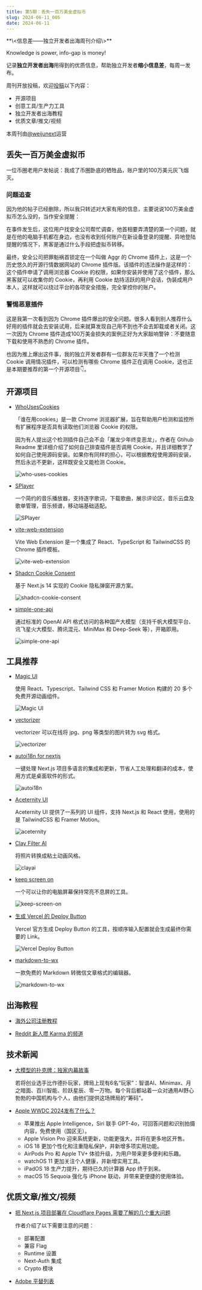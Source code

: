 ```yaml
---
title: 第5期：丢失一百万美金虚拟币
slug: 2024-06-11_005
date: 2024-06-11
---
```


<Aside>
**\<信息差——独立开发者出海周刊介绍\>**

Knowledge is power, info-gap is money!

记录**独立开发者出海**用得到的优质信息，帮助独立开发者**缩小信息差**，每周一发布。

周刊开放投稿，欢迎[投稿](https://github.com/weijunext/gapis.money/issues)以下内容：
- 开源项目
- 创意工具/生产力工具
- 独立开发者出海教程
- 优质文章/推文/视频

本周刊由[@weijunext](https://x.com/weijunext)运营
</Aside>

## 丢失一百万美金虚拟币

一位币圈老用户发帖说：我成了币圈卧底的牺牲品，账户里的100万美元灰飞烟灭。

### 问题追查

因为他的帖子已经删除，所以我只转述对大家有用的信息，主要说说100万美金虚拟币怎么没的，当作安全提醒：

在事件发生后，这位用户找安全公司帮忙调查，他首相要弄清楚的第一个问题，就是在他的电脑手机都在身边，也没有收到任何账户在新设备登录的提醒、异地登陆提醒的情况下，黑客是通过什么手段把虚拟币转移。

最终，安全公司把罪魁祸首锁定在一个叫做 Aggr 的 Chrome 插件上，这是一个历史悠久的开源行情数据网站的 Chrome 插件版。该插件的违法操作是这样的：这个插件申请了调用浏览器 Cookie 的权限，如果你安装并使用了这个插件，那么黑客就可以收集你的 Cookie，再利用 Cookie 劫持活跃的用户会话，伪装成用户本人，这样就可以绕过平台的各项安全措施，完全掌控你的账户。

### 警惕恶意插件

这是我第一次看到因为 Chrome 插件爆出的安全问题。很多人看到别人推荐什么好用的插件就会去安装试用，后来就算发现自己用不到也不会去卸载或者关闭。这一次因为 Chrome 插件造成100万美金损失的案例正好为大家敲响警钟：不要随意下载和使用不熟悉的 Chrome 插件。

也因为推上爆出这件事，我的独立开发者群有一位群友花半天撸了一个检测 Cookie 调用情况插件，可以检测有哪些 Chrome 插件正在调用 Cookie，这也正是本期要推荐的第一个开源项目👇。

## 开源项目

- [WhoUsesCookies](https://github.com/sshallow/WhoUsesCookies)

  「谁在用cookies」是一款 Chrome 浏览器扩展，旨在帮助用户检测和监控所有扩展程序是否具有读取他们浏览器 Cookie 的权限。

  因为有人提出这个检测插件自己会不会「屠龙少年终变恶龙」，作者在 Gtihub Readme 里详细介绍了如何自己排查插件是否调用 Cookie，并且详细教学了如何自己使用源码安装。如果你有同样的担心，可以根据教程使用源码安装，然后永远不更新，这样既安全又能检测 Cookie。

  ![who-uses-cookies](/assets/005/who-uses-cookies.webp)

- [SPlayer](https://github.com/imsyy/SPlayer)

  一个简约的音乐播放器，支持逐字歌词，下载歌曲，展示评论区，音乐云盘及歌单管理，音乐频谱，移动端基础适配。

  ![SPlayer](/assets/005/splayer.webp)

- [vite-web-extension](https://github.com/JohnBra/vite-web-extension)

  Vite Web Extension 是一个集成了 React、TypeScript 和 TailwindCSS 的 Chrome 插件模板。

  ![vite-web-extension](/assets/005/vite-web-extension.webp)

- [Shadcn Cookie Consent](https://github.com/r2hu1/shadcn-cookie-consent)

  基于 Next.js 14 实现的 Cookie 隐私弹窗开源方案。

  ![shadcn-cookie-consent](/assets/005/shadcn-cookie-consent.webp)

- [simple-one-api](https://github.com/fruitbars/simple-one-api)

  通过标准的 OpenAI API 格式访问的各种国产大模型（支持千帆大模型平台、讯飞星火大模型、腾讯混元、MiniMax 和 Deep-Seek 等），开箱即用。

  ![simple-one-api](/assets/005/simple-one-api.webp)

## 工具推荐

- [Magic UI](https://magicui.design/)

  使用 React、Typescript、Tailwind CSS 和 Framer Motion 构建的 20 多个免费开源动画组件。

  ![Magic UI](/assets/005/magic-ui.webp)

- [vectorizer](https://vectorizer.ai/)

  vectorizer 可以在线将 jpg、png 等类型的图片转为 svg 格式。

  ![vectorizer](/assets/005/vectorizer.webp)

- [autoi18n for nextjs](https://autoi18n.dev/)

  一键处理 Next.js 项目多语言的集成和更新，节省人工处理和翻译的成本，使用方式是桌面软件的形式。

  ![autoi18n](/assets/005/autoi18n.webp)

- [Aceternity UI](https://ui.aceternity.com/)

  Aceternity UI 提供了一系列的 UI 组件，支持 Next.js 和 React 使用，使用的是 TailwindCSS 和 Framer Motion。

  ![aceternity](/assets/005/aceternity.webp)

- [Clay Filter AI](https://clayai.show/zh)

  将照片转换成粘土动画风格。

  ![clayai](/assets/005/clayai.webp)

- [keep screen on](https://keep-screen-on.com/)

  一个可以让你的电脑屏幕保持常亮不息屏的工具。

  ![keep-screen-on](/assets/005/keep-screen-on.webp)

- [生成 Vercel 的 Deploy Button](https://vercel.com/docs/deployments/deploy-button)

  Vercel 官方生成 Deploy Button 的工具，按顺序输入配置就会生成最终你需要的 Link。

  ![Vercel Deploy Button](/assets/005/vercel-deploy-button.webp)

- [markdown-to-wx](https://quail.ink/tools/markdown-to-wx/)

  一款免费的 Markdown 转微信文章格式的编辑器。

  ![markdown-to-wx](/assets/005/markdown-to-wx.webp)

## 出海教程

- [海外公司注册教程](https://note.mowen.cn/note/detail?noteUuid=PCP7lyBFWec24eP0LfRmq)

- [Reddit 新人攒 Karma 的频道](https://www.reddit.com/r/karmaassist/)

## 技术新闻

- [大模型的扑克牌：独家内幕故事](https://wallstreetcn.com/articles/3715681)

  若将创业选手比作德扑玩家，牌局上现有6名“玩家”：智谱AI、Minimax、月之暗面、百川智能、阶跃星辰、零一万物。每个背后都站着一众对通用AI野心勃勃的中国机构与个人，由他们提供这场牌局的“筹码”。

- [Apple WWDC 2024发布了什么？](https://www.youtube.com/watch?v=RXeOiIDNNek)

  - 苹果推出 Apple Intelligence，Siri 联手 GPT-4o，可回答问题和识别拍摄内容，免费使用（国区无）。
  - Apple Vision Pro 迎来系统更新，功能更强大，并将在更多地区开售。
  - iOS 18 更加个性化和注重隐私保护，并新增多项实用功能。
  - AirPods Pro 和 Apple TV+ 体验升级，为用户带来更多便利和乐趣。
  - watchOS 11 更加关注个人健康，并新增实用工具。
  - iPadOS 18 生产力提升，期待已久的计算器 App 终于到来。
  - macOS 15 Sequoia 强化与 iPhone 联动，并带来更便捷的使用体验。


## 优质文章/推文/视频

- [把 Next.js 项目部署在 Cloudflare Pages 需要了解的几个重大问题](https://m.okjike.com/originalPosts/665d783afcbf06ada3047d82?s=eyJ1IjoiNThhMTFmNDg4OGYzZGIwMDE2MTAyZTVhIiwiZCI6MX0%3D&utm_source=wechat_session)

  作者介绍了以下需要注意的问题：
  - 部署配置
  - 兼容 Flag
  - Runtime 设置
  - Next-Auth 集成
  - Crypto 模块

- [Adobe 平替列表](https://github.com/KenneyNL/Adobe-Alternatives)